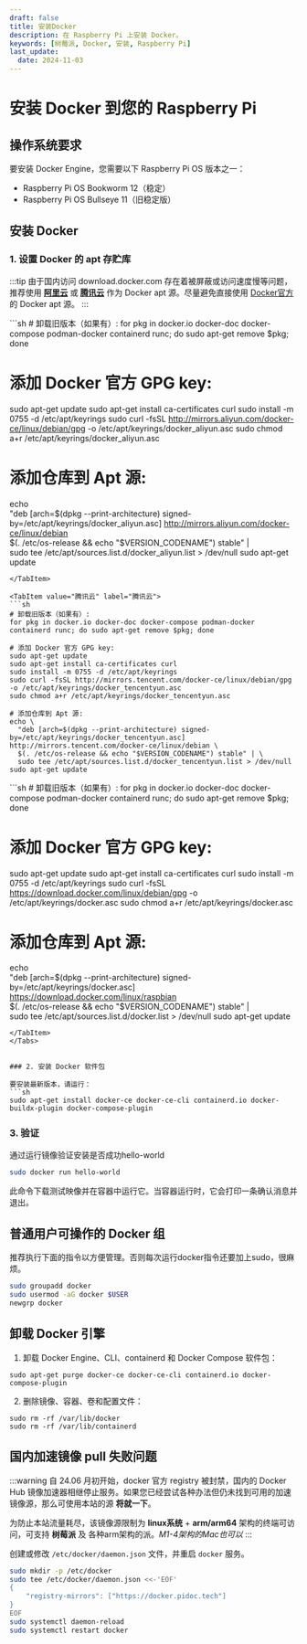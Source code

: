 ```yaml
---
draft: false
title: 安装Docker
description: 在 Raspberry Pi 上安装 Docker。
keywords: [树莓派, Docker, 安装, Raspberry Pi]
last_update: 
  date: 2024-11-03
---
```


# 安装 Docker 到您的 Raspberry Pi

## 操作系统要求
要安装 Docker Engine，您需要以下 Raspberry Pi OS 版本之一：

- Raspberry Pi OS Bookworm 12（稳定）
- Raspberry Pi OS Bullseye 11（旧稳定版）

## 安装 Docker

### 1. 设置 Docker 的 apt 存贮库

:::tip
由于国内访问 download.docker.com 存在着被屏蔽或访问速度慢等问题，推荐使用 [**阿里云**](https://mirrors.aliyun.com/) 或 [**腾讯云**](https://mirrors.tencent.com/) 作为 Docker apt 源。尽量避免直接使用 [Docker官方](https://download.docker.com/) 的 Docker apt 源。
:::


<Tabs>
<TabItem value="阿里云" label="阿里云">
```sh
# 卸载旧版本（如果有）:
for pkg in docker.io docker-doc docker-compose podman-docker containerd runc; do sudo apt-get remove $pkg; done

# 添加 Docker 官方 GPG key:
sudo apt-get update
sudo apt-get install ca-certificates curl
sudo install -m 0755 -d /etc/apt/keyrings
sudo curl -fsSL http://mirrors.aliyun.com/docker-ce/linux/debian/gpg -o /etc/apt/keyrings/docker_aliyun.asc
sudo chmod a+r /etc/apt/keyrings/docker_aliyun.asc

# 添加仓库到 Apt 源:
echo \
  "deb [arch=$(dpkg --print-architecture) signed-by=/etc/apt/keyrings/docker_aliyun.asc] http://mirrors.aliyun.com/docker-ce/linux/debian \
  $(. /etc/os-release && echo "$VERSION_CODENAME") stable" | \
  sudo tee /etc/apt/sources.list.d/docker_aliyun.list > /dev/null
sudo apt-get update
```
</TabItem>

<TabItem value="腾讯云" label="腾讯云">
```sh
# 卸载旧版本（如果有）:
for pkg in docker.io docker-doc docker-compose podman-docker containerd runc; do sudo apt-get remove $pkg; done

# 添加 Docker 官方 GPG key:
sudo apt-get update
sudo apt-get install ca-certificates curl
sudo install -m 0755 -d /etc/apt/keyrings
sudo curl -fsSL http://mirrors.tencent.com/docker-ce/linux/debian/gpg -o /etc/apt/keyrings/docker_tencentyun.asc
sudo chmod a+r /etc/apt/keyrings/docker_tencentyun.asc

# 添加仓库到 Apt 源:
echo \
  "deb [arch=$(dpkg --print-architecture) signed-by=/etc/apt/keyrings/docker_tencentyun.asc] http://mirrors.tencent.com/docker-ce/linux/debian \
  $(. /etc/os-release && echo "$VERSION_CODENAME") stable" | \
  sudo tee /etc/apt/sources.list.d/docker_tencentyun.list > /dev/null
sudo apt-get update
```
</TabItem>

<TabItem value="Docker官方" label="Docker官方">
```sh
# 卸载旧版本（如果有）:
for pkg in docker.io docker-doc docker-compose podman-docker containerd runc; do sudo apt-get remove $pkg; done

# 添加 Docker 官方 GPG key:
sudo apt-get update
sudo apt-get install ca-certificates curl
sudo install -m 0755 -d /etc/apt/keyrings
sudo curl -fsSL https://download.docker.com/linux/debian/gpg -o /etc/apt/keyrings/docker.asc
sudo chmod a+r /etc/apt/keyrings/docker.asc

# 添加仓库到 Apt 源:
echo \
  "deb [arch=$(dpkg --print-architecture) signed-by=/etc/apt/keyrings/docker.asc] https://download.docker.com/linux/raspbian \
  $(. /etc/os-release && echo "$VERSION_CODENAME") stable" | \
  sudo tee /etc/apt/sources.list.d/docker.list > /dev/null
sudo apt-get update
```
</TabItem>
</Tabs>


### 2. 安装 Docker 软件包

要安装最新版本，请运行：
```sh
sudo apt-get install docker-ce docker-ce-cli containerd.io docker-buildx-plugin docker-compose-plugin
```

### 3. 验证

通过运行镜像验证安装是否成功hello-world

```sh
sudo docker run hello-world
```

此命令下载测试映像并在容器中运行它。当容器运行时，它会打印一条确认消息并退出。

## 普通用户可操作的 Docker 组

推荐执行下面的指令以方便管理。否则每次运行docker指令还要加上sudo，很麻烦。

```sh
sudo groupadd docker
sudo usermod -aG docker $USER
newgrp docker
```

## 卸载 Docker 引擎

1. 卸载 Docker Engine、CLI、containerd 和 Docker Compose 软件包：
```
sudo apt-get purge docker-ce docker-ce-cli containerd.io docker-compose-plugin
```

2. 删除镜像、容器、卷和配置文件：
```
sudo rm -rf /var/lib/docker
sudo rm -rf /var/lib/containerd
```

## 国内加速镜像 pull 失败问题 

:::warning
自 24.06 月初开始，docker 官方 registry 被封禁，国内的 Docker Hub 镜像加速器相继停止服务。如果您已经尝试各种办法但仍未找到可用的加速镜像源，那么可使用本站的源 **将就一下**。

为防止本站流量耗尽，该镜像源限制为 **linux系统** + **arm/arm64** 架构的终端可访问，可支持 **树莓派** 及 各种arm架构的派。*M1-4架构的Mac也可以*
:::


创建或修改 `/etc/docker/daemon.json` 文件，并重启 `docker` 服务。

```sh
sudo mkdir -p /etc/docker
sudo tee /etc/docker/daemon.json <<-'EOF'
{
    "registry-mirrors": ["https://docker.pidoc.tech"]
}
EOF
sudo systemctl daemon-reload
sudo systemctl restart docker
```

<Normal />